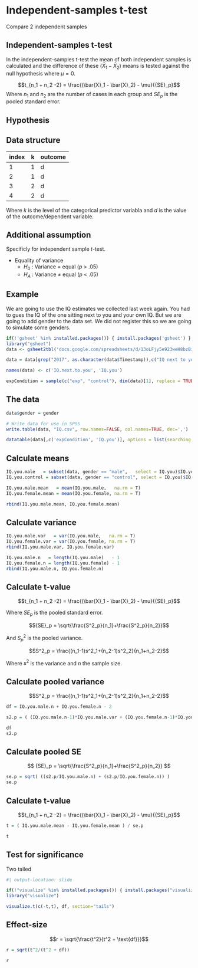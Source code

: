 # Independent-samples t-test

Compare 2 independent samples

## Independent-samples t-test

In the independent-samples t-test the mean of both independent samples is calculated and the difference of these $(\bar{X}_1 - \bar{X}_2)$ means is tested against the null hypothesis where $\mu = 0$.

$$t_{n_1 + n_2 -2} = \frac{(\bar{X}_1 - \bar{X}_2) - \mu}{{SE}_p}$$
Where $n_1$ and $n_2$ are the number of cases in each group and $SE_p$ is the pooled standard error.

## Hypothesis

\begin{aligned}
H_0 &: t = 0 = \mu_t \\
H_A &: t \neq 0 \\
H_A &: t > 0 \\
H_A &: t < 0 \\
\end{aligned}

## Data structure

index | k | outcome
------|----|--
1     | 1 | d
2     | 1 | d
3     | 2 | d
4     | 2 | d

Where $k$ is the level of the categorical predictor variabla and $d$ is the value of the outcome/dependent variable.

## Additional assumption

Specificly for independent sample $t$-test.

* Equality of variance
    * $H_0$ : Variance $=$ equal ($p$ > .05)
    * $H_A$ : Variance $\neq$ equal ($p$ < .05)

## Example

We are going to use the IQ estimates we collected last week again. You had to gues the IQ of the one sitting next to you and your own IQ. But we are going to add gender to the data set. We did not register this so we are going to simulate some genders.

```r
if(!'gsheet' %in% installed.packages()) { install.packages('gsheet') }
library("gsheet")
data <- gsheet2tbl('docs.google.com/spreadsheets/d/13oLFjy5e923weH8bzBipZSvWYS_dpw7B77g5yW_myLg/edit?usp=sharing')

data = data[grep("2017", as.character(data$Timestamp)),c("IQ next to you", "Own IQ")]

names(data) <- c('IQ.next.to.you', 'IQ.you')
```


```r
expCondition = sample(c("exp", "control"), dim(data)[1], replace = TRUE)
```

## The data

```r
data$gender = gender

# Write data for use in SPSS
write.table(data, "IQ.csv", row.names=FALSE, col.names=TRUE, dec=',')

datatable(data[,c('expCondition', 'IQ.you')], options = list(searching = FALSE, scrollY = 415, paging = F, info = F))
```

## Calculate means {.subsection}

```r
IQ.you.male   = subset(data, gender == "male",   select = IQ.you)$IQ.you
IQ.you.control = subset(data, gender == "control", select = IQ.you)$IQ.you

IQ.you.male.mean   = mean(IQ.you.male,   na.rm = T)
IQ.you.female.mean = mean(IQ.you.female, na.rm = T)

rbind(IQ.you.male.mean, IQ.you.female.mean)
```

## Calculate variance {.smaller .subsection}

```r
IQ.you.male.var   = var(IQ.you.male,   na.rm = T)
IQ.you.female.var = var(IQ.you.female, na.rm = T)
rbind(IQ.you.male.var, IQ.you.female.var)

IQ.you.male.n   = length(IQ.you.male)   - 1
IQ.you.female.n = length(IQ.you.female) - 1
rbind(IQ.you.male.n, IQ.you.female.n)
```

## Calculate t-value {.smaller}

$$t_{n_1 + n_2 -2} = \frac{(\bar{X}_1 - \bar{X}_2) - \mu}{{SE}_p}$$

Where ${SE}_p$ is the pooled standard error.

$${SE}_p = \sqrt{\frac{S^2_p}{n_1}+\frac{S^2_p}{n_2}}$$

And $S^2_p$ is the pooled variance.

$$S^2_p = \frac{(n_1-1)s^2_1+(n_2-1)s^2_2}{n_1+n_2-2}$$

Where $s^2$ is the variance and $n$ the sample size.

## Calculate pooled variance {.subsection}

$$S^2_p = \frac{(n_1-1)s^2_1+(n_2-1)s^2_2}{n_1+n_2-2}$$

```r
df = IQ.you.male.n + IQ.you.female.n - 2

s2.p = ( (IQ.you.male.n-1)*IQ.you.male.var + (IQ.you.female.n-1)*IQ.you.female.var ) / df

df
s2.p
```

## Calculate pooled SE {.subsection}

$$ {SE}_p = \sqrt{\frac{S^2_p}{n_1}+\frac{S^2_p}{n_2}} $$

```r
se.p = sqrt( ((s2.p/IQ.you.male.n) + (s2.p/IQ.you.female.n)) )
se.p
```

## Calculate t-value {.subsection}

$$t_{n_1 + n_2 -2} = \frac{(\bar{X}_1 - \bar{X}_2) - \mu}{{SE}_p}$$

```r
t = ( IQ.you.male.mean - IQ.you.female.mean ) / se.p

t
```

## Test for significance

Two tailed

```r
#| output-location: slide

if(!"visualize" %in% installed.packages()) { install.packages("visualize") }
library("visualize")

visualize.t(c(-t,t), df, section="tails")
```

## Effect-size

$$r = \sqrt{\frac{t^2}{t^2 + \text{df}}}$$

```r
r = sqrt(t^2/(t^2 + df))

r
```
